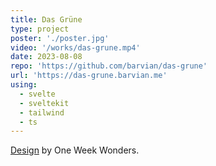 ```yaml
---
title: Das Grüne
type: project
poster: './poster.jpg'
video: '/works/das-grune.mp4'
date: 2023-08-08
repo: 'https://github.com/barvian/das-grune'
url: 'https://das-grune.barvian.me'
using:
  - svelte
  - sveltekit
  - tailwind
  - ts
---
```


[Design](https://dribbble.com/shots/19365923-Das-Gr-ne-Creative-Design-Agency-Landing-Page-Website) by One Week Wonders.
